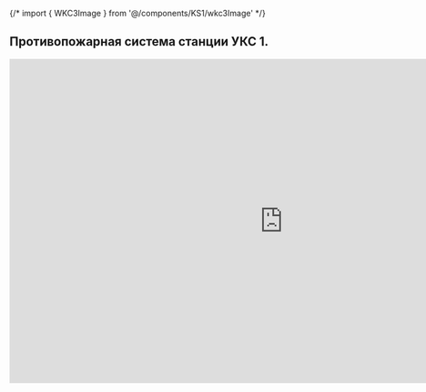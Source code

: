 {/* import { WKC3Image } from '@/components/KS1/wkc3Image' */}


## Противопожарная система станции УКС 1.

<iframe
  src="https://docs.google.com/presentation/d/e/2PACX-1vRZbLa7Qx19AdQZHPu4z74DhJRzHkOMT78FKaGkVVqfl81mPtJHAjZXGkmGdE_cyg/embed?start=false&loop=false&delayms=3000"
  frameborder="0"
  width="960"
  height="569"
  allowfullscreen="true"
  mozallowfullscreen="true"
  webkitallowfullscreen="true"
></iframe>
